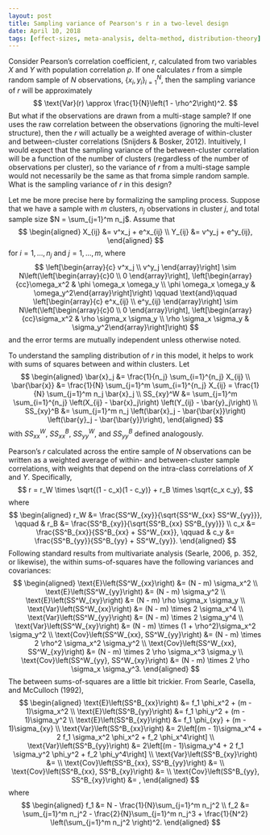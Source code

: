 ```yaml
---
layout: post
title: Sampling variance of Pearson's r in a two-level design
date: April 10, 2018
tags: [effect-sizes, meta-analysis, delta-method, distribution-theory]
---
```


Consider Pearson's correlation coefficient, $r$, calculated from two variables $X$ and $Y$ with population correlation $\rho$. If one calculates $r$ from a simple random sample of $N$ observations, $\{x_i, y_i\}_{i=1}^N$, then the sampling variance of $r$ will be approximately
$$
\text{Var}(r) \approx \frac{1}{N}\left(1 - \rho^2\right)^2.
$$
But what if the observations are drawn from a multi-stage sample? If one uses the raw correlation between the observations (ignoring the multi-level structure), then the $r$ will actually be a weighted average of within-cluster and between-cluster correlations (Snijders & Bosker, 2012). Intuitively, I would expect that the sampling variance of the between-cluster correlation will be a function of the number of clusters (regardless of the number of observations per cluster), so the variance of $r$ from a multi-stage sample would not necessarily be the same as that froma  simple random sample. What is the sampling variance of $r$ in this design?

Let me be more precise here by formalizing the sampling process. Suppose that we have a sample with $m$ clusters, $n_j$ observations in cluster $j$, and total sample size $N = \sum_{j=1}^m n_j$. Assume that 
$$
\begin{aligned}
X_{ij} &= v^x_j + e^x_{ij} \\
Y_{ij} &= v^y_j + e^y_{ij},
\end{aligned}
$$
for $i=1,...,n_j$ and $j=1,...,m$, where
$$
\left[\begin{array}{c} v^x_j \\ v^y_j \end{array}\right] \sim N\left(\left[\begin{array}{c}0 \\ 0 \end{array}\right], \left[\begin{array}{cc}\omega_x^2 & \phi \omega_x \omega_y \\ \phi \omega_x \omega_y & \omega_y^2\end{array}\right]\right) \qquad \text{and}\qquad \left[\begin{array}{c} e^x_{ij} \\ e^y_{ij} \end{array}\right] \sim N\left(\left[\begin{array}{c}0 \\ 0 \end{array}\right], \left[\begin{array}{cc}\sigma_x^2 & \rho \sigma_x \sigma_y \\ \rho \sigma_x \sigma_y & \sigma_y^2\end{array}\right]\right)
$$
and the error terms are mutually independent unless otherwise noted.

To understand the sampling distribution of $r$ in this model, it helps to work with sums of squares between and within clusters. Let 
$$
\begin{aligned}
\bar{x}_j &= \frac{1}{n_j} \sum_{i=1}^{n_j} X_{ij} \\
\bar{\bar{x}} &= \frac{1}{N} \sum_{j=1}^m \sum_{i=1}^{n_j} X_{ij} = \frac{1}{N} \sum_{j=1}^m n_j \bar{x}_j \\
SS_{xy}^W &= \sum_{j=1}^m \sum_{i=1}^{n_j} \left(X_{ij} - \bar{x}_j\right) \left(Y_{ij} - \bar{y}_j\right) \\
SS_{xy}^B &= \sum_{j=1}^m n_j \left(\bar{x}_j - \bar{\bar{x}}\right) \left(\bar{y}_j - \bar{\bar{y}}\right),
\end{aligned}
$$
with $SS^W_{xx}$, $SS^B_{xx}$, $SS^W_{yy}$, and $SS^B_{yy}$ defined analogously.

Pearson's $r$ calculated across the entire sample of $N$ observations can be written as a weighted average of within- and between-cluster sample correlations, with weights that depend on the intra-class correlations of $X$ and $Y$. Specifically, 
$$
r = r_W \times \sqrt{(1 - c_x)(1 - c_y)} + r_B \times \sqrt{c_x c_y},
$$
where 
$$
\begin{aligned}
r_W &= \frac{SS^W_{xy}}{\sqrt{SS^W_{xx} SS^W_{yy}}}, \qquad & r_B &= \frac{SS^B_{xy}}{\sqrt{SS^B_{xx} SS^B_{yy}}} \\
c_x &= \frac{SS^B_{xx}}{SS^B_{xx} + SS^W_{xx}}, \qquad & c_y &= \frac{SS^B_{yy}}{SS^B_{yy} + SS^W_{yy}}.
\end{aligned}
$$
Following standard results from multivariate analysis (Searle, 2006, p. 352, or likewise), the within sums-of-squares have the following variances and covariances:
$$
\begin{aligned}
\text{E}\left(SS^W_{xx}\right) &= (N - m) \sigma_x^2 \\
\text{E}\left(SS^W_{yy}\right) &= (N - m) \sigma_y^2 \\
\text{E}\left(SS^W_{xy}\right) &= (N - m) \rho \sigma_x \sigma_y \\
\text{Var}\left(SS^W_{xx}\right) &= (N - m) \times 2 \sigma_x^4 \\ 
\text{Var}\left(SS^W_{yy}\right) &= (N - m) \times 2 \sigma_y^4 \\
\text{Var}\left(SS^W_{xy}\right) &= (N - m) \times (1 + \rho^2)\sigma_x^2 \sigma_y^2 \\
\text{Cov}\left(SS^W_{xx}, SS^W_{yy}\right) &= (N - m) \times 2 \rho^2 \sigma_x^2 \sigma_y^2 \\
\text{Cov}\left(SS^W_{xx}, SS^W_{xy}\right) &= (N - m) \times 2 \rho \sigma_x^3 \sigma_y \\
\text{Cov}\left(SS^W_{yy}, SS^W_{xy}\right) &= (N - m) \times 2 \rho \sigma_x \sigma_y^3.
\end{aligned}
$$
The between sums-of-squares are a little bit trickier. From Searle, Casella, and McCulloch (1992), 
$$
\begin{aligned}
\text{E}\left(SS^B_{xx}\right) &= f_1 \phi_x^2 + (m - 1)\sigma_x^2 \\
\text{E}\left(SS^B_{yy}\right) &= f_1 \phi_y^2 + (m - 1)\sigma_y^2 \\
\text{E}\left(SS^B_{xy}\right) &= f_1 \phi_{xy} + (m - 1)\sigma_{xy} \\
\text{Var}\left(SS^B_{xx}\right) &= 2\left[(m - 1)\sigma_x^4 + 2 f_1 \sigma_x^2 \phi_x^2 + f_2 \phi_x^4\right] \\ 
\text{Var}\left(SS^B_{yy}\right) &= 2\left[(m - 1)\sigma_y^4 + 2 f_1 \sigma_y^2 \phi_y^2 + f_2 \phi_y^4\right] \\
\text{Var}\left(SS^B_{xy}\right) &=  \\
\text{Cov}\left(SS^B_{xx}, SS^B_{yy}\right) &=  \\
\text{Cov}\left(SS^B_{xx}, SS^B_{xy}\right) &=  \\
\text{Cov}\left(SS^B_{yy}, SS^B_{xy}\right) &= ,
\end{aligned}
$$
where
$$
\begin{aligned}
f_1 &= N - \frac{1}{N}\sum_{j=1}^m n_j^2 \\
f_2 &= \sum_{j=1}^m n_j^2 - \frac{2}{N}\sum_{j=1}^m n_j^3 + \frac{1}{N^2} \left(\sum_{j=1}^m n_j^2 \right)^2.
\end{aligned}
$$